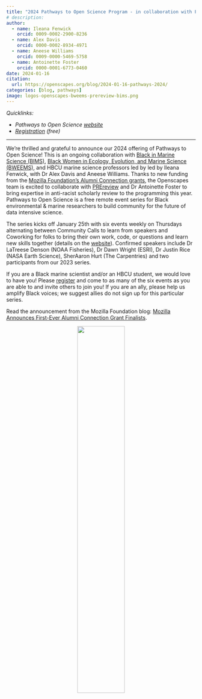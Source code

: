 ```yaml
---
title: "2024 Pathways to Open Science Program - in collaboration with PREreview"
# description: 
author: 
  - name: Ileana Fenwick
    orcid: 0009-0002-2900-8236
  - name: Alex Davis
    orcid: 0000-0002-8934-4971
  - name: Aneese Williams
    orcid: 0009-0000-5469-5758
  - name: Antoinette Foster
    orcid: 0000-0001-6773-0460
date: 2024-01-16
citation: 
  url: https://openscapes.org/blog/2024-01-16-pathways-2024/
categories: [blog, pathways]
image: logos-openscapes-bweems-prereview-bims.png
---
```


*Quicklinks:*

-   *Pathways to Open Science [website](https://openscapes.github.io/pathways-to-open-science/)*
-   [*Registration*](https://zoom.us/meeting/register/tJ0ldempqDIrHtQ4KqAbr442Tm0xl4-h_dtC) *(free)*

------------------------------------------------------------------------

We're thrilled and grateful to announce our 2024 offering of Pathways to Open Science! This is an ongoing collaboration with [Black in Marine Science (BIMS)](https://www.blackinmarinescience.org/), [Black Women in Ecology, Evolution, and Marine Science (BWEEMS)](https://www.bweems.org/), and HBCU marine science professors led by led by Ileana Fenwick, with Dr Alex Davis and Aneese Williams. Thanks to new funding from the [Mozilla Foundation's Alumni Connection grants](https://foundation.mozilla.org/en/blog/mozilla-announces-first-ever-alumni-connection-grant-finalists/), the Openscapes team is excited to collaborate with [PREreview](https://prereview.org/) and Dr Antoinette Foster to bring expertise in anti-racist scholarly review to the programming this year. Pathways to Open Science is a free remote event series for Black environmental & marine researchers to build community for the future of data intensive science.

The series kicks off January 25th with six events weekly on Thursdays alternating between Community Calls to learn from speakers and Coworking for folks to bring their own work, code, or questions and learn new skills together (details on the [website](https://openscapes.github.io/pathways-to-open-science/#program-details)). Confirmed speakers include Dr LaTreese Denson (NOAA Fisheries), Dr Dawn Wright (ESRI), Dr Justin Rice (NASA Earth Science), SherAaron Hurt (The Carpentries) and two participants from our 2023 series.

If you are a Black marine scientist and/or an HBCU student, we would love to have you! Please [register](https://zoom.us/meeting/register/tJ0ldempqDIrHtQ4KqAbr442Tm0xl4-h_dtC) and come to as many of the six events as you are able to and invite others to join you! If you are an ally, please help us amplify Black voices; we suggest allies do not sign up for this particular series.

Read the announcement from the Mozilla Foundation blog: [Mozilla Announces First-Ever Alumni Connection Grant Finalists](https://foundation.mozilla.org/en/blog/mozilla-announces-first-ever-alumni-connection-grant-finalists/).

<center>![](logos-openscapes-bweems-prereview-bims.png){width="50%"}</center>
